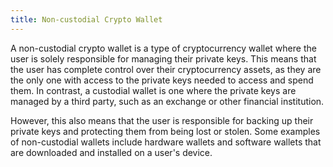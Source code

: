 ```yaml
---
title: Non-custodial Crypto Wallet
---
```


A non-custodial crypto wallet is a type of cryptocurrency wallet where the user is solely responsible for managing their private keys. This means that the user has complete control over their cryptocurrency assets, as they are the only one with access to the private keys needed to access and spend them. In contrast, a custodial wallet is one where the private keys are managed by a third party, such as an exchange or other financial institution.&#x20;

However, this also means that the user is responsible for backing up their private keys and protecting them from being lost or stolen. Some examples of non-custodial wallets include hardware wallets and software wallets that are downloaded and installed on a user's device.
